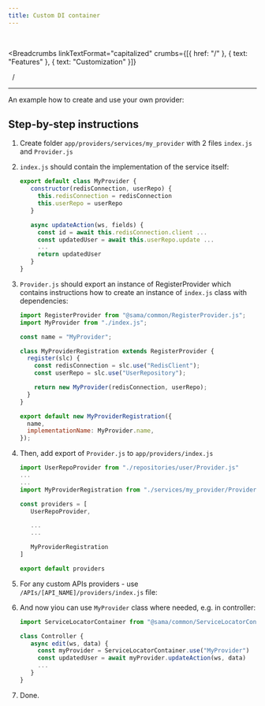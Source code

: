 ```yaml
---
title: Custom DI container
---
```


<br />



<Breadcrumbs
  linkTextFormat="capitalized"
  crumbs={[{ href: "/" }, { text: "Features" }, { text: "Customization" }]}
>
  <Icon slot="index" name="seti:powershell" />
  <span slot="separator">&nbsp;&nbsp;/&nbsp;</span>
</Breadcrumbs>

---


An example how to create and use your own provider:

## Step-by-step instructions

<Steps>

1. Create folder `app/providers/services/my_provider` with 2 files `index.js` and `Provider.js`

2. `index.js` should contain the implementation of the service itself:

   ```js
   export default class MyProvider {
      constructor(redisConnection, userRepo) {
        this.redisConnection = redisConnection
        this.userRepo = userRepo
      }

      async updateAction(ws, fields) {
        const id = await this.redisConnection.client ...
        const updatedUser = await this.userRepo.update ...
        ...
        return updatedUser
      }
   }
   ```

3. `Provider.js` should export an instance of RegisterProvider which contains instructions how to create an instance of `index.js` class with dependencies:

   ```js
   import RegisterProvider from "@sama/common/RegisterProvider.js";
   import MyProvider from "./index.js";

   const name = "MyProvider";

   class MyProviderRegistration extends RegisterProvider {
     register(slc) {
       const redisConnection = slc.use("RedisClient");
       const userRepo = slc.use("UserRepository");

       return new MyProvider(redisConnection, userRepo);
     }
   }

   export default new MyProviderRegistration({
     name,
     implementationName: MyProvider.name,
   });
   ```

4. Then, add export of `Provider.js` to `app/providers/index.js`

   ```js
   import UserRepoProvider from "./repositories/user/Provider.js"
   ...
   ...
   import MyProviderRegistration from "./services/my_provider/Provider.js"

   const providers = [
      UserRepoProvider,

      ...
      ...

      MyProviderRegistration
   ]

   export default providers
   ```

5. For any custom APIs providers - use `/APIs/[API_NAME]/providers/index.js` file:

6. And now yiou can use `MyProvider` class where needed, e.g. in controller:

   ```js
   import ServiceLocatorContainer from "@sama/common/ServiceLocatorContainer.js"

   class Controller {
      async edit(ws, data) {
        const myProvider = ServiceLocatorContainer.use("MyProvider")
        const updatedUser = await myProvider.updateAction(ws, data)
        ...
      }
   }
   ```

7. Done.

</Steps>

<script
  src="https://giscus.app/client.js"
  data-repo="Oleksandr1414/cathedra-slytherin"
  data-repo-id="R_kgDOI8uafg"
  data-category="[ВВЕДІТЬ CATEGORY NAME]"
  data-category-id="[ВВЕДІТЬ CATEGORY ID]"
  data-mapping="pathname"
  data-strict="0"
  data-reactions-enabled="1"
  data-emit-metadata="0"
  data-input-position="bottom"
  data-theme="transparent_dark"
  data-lang="uk"
  crossorigin="anonymous"
  async
></script>
